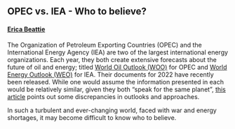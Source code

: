 ## OPEC vs. IEA - Who to believe?
#### [Erica Beattie](https://www.linkedin.com/in/erica-beattie-594b471a1/?originalSubdomain=ca)

The Organization of Petroleum Exporting Countries (OPEC) and the International Energy Agency (IEA) are two of the largest international energy organizations. Each year, they both create extensive  forecasts about the future of oil and energy; titled [World Oil Outlook (WOO)](https://woo.opec.org/chapter.php?chapterNr=311) for OPEC and [World Energy Outlook (WEO)](https://www.iea.org/reports/world-energy-outlook-2022/executive-summary) for IEA. Their documents for 2022 have recently been released. While one would assume the information presented in each would be relatively similar, given they both "speak for the same planet", [this article](https://energynow.ca/2022/11/david-yager-iea-versus-opec-opposing-views-on-the-future-of-energy-and-the-world/) points out some discrepancies in outlooks and approaches.

In such a turbulent and ever-changing world, faced with war and energy shortages, it may become difficult to know who to believe.